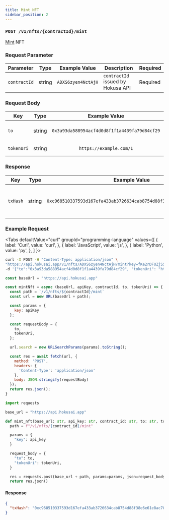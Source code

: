 ```yaml
---
title: Mint NFT
sidebar_position: 2
---
```


### `POST /v1/nfts/{contractId}/mint`

[Mint](/glosarry#mint) NFT

### Request Parameter

|Parameter|Type|Example Value|Description|Required|
|--|:--:|:--:|--|--|
|`contractId`|string|`ADXS6zyen4NctAjH`|`contractId` issued by Hokusa API|Required|

### Request Body

|Key|Type|Example Value|Description|
|--|:--:|:--:|--|
|`to`|string|`0x3a93da588954acf4d0d8f1f1a4439fa79d84cf29`|Eth Address to mint NFT|
|`tokenUri`|string|`https://example.com/1`|URI of metadata|

### Response

|Key|Type|Example Value|Description|
|--|:--:|:--:|--|
|`txHash`|string|`0xc968510337593d167efa433ab3726634cab8754d88f38e6e61e8ac7071601c42`|Hash value of the transaction that issues the NFT|

### Example Request

<Tabs
  defaultValue="curl"
  groupId="programming-language"
  values={[
    { label: 'Curl', value: 'curl', },
    { label: 'JavaScript', value: 'js', },
    { label: 'Python', value: 'py', },
  ]
}>
<TabItem value="curl">

```bash
curl -X POST -H "Content-Type: application/json" \ 
"https://api.hokusai.app/v1/nfts/ADXS6zyen4NctAjH/mint?key=fKe2rDFUZjSSdXfW" \
-d '{"to":"0x3a93da588954acf4d0d8f1f1a4439fa79d84cf29", "tokenUri": "https://example.com/1"}'
```

</TabItem>
<TabItem value="js">

```js
const baseUrl = "https://api.hokusai.app"

const mintNft = async (baseUrl, apiKey, contractId, to, tokenUri) => {
  const path = `/v1/nfts/${contractId}/mint`
  const url = new URL(baseUrl + path);

  const params = {
    key: apiKey
  };

  const requestBody = {
    to,
    tokenUri,
  };

  url.search = new URLSearchParams(params).toString();

  const res = await fetch(url, {
    method: 'POST',
    headers: {
      'Content-Type': 'application/json'
    },
    body: JSON.stringify(requestBody)
  });
  return res.json();
}
```

</TabItem>
<TabItem value="py">

```py
import requests

base_url = "https://api.hokusai.app"

def mint_nft(base_url: str, api_key: str, contract_id: str, to: str, tokenUri: str):
  path = f"/v1/nfts/{contract_id}/mint"

  params = {
    "key": api_key
  }

  request_body = {
    "to": to,
    "tokenUri": tokenUri,
  }

  res = requests.post(base_url + path, params=params, json=request_body)
  return res.json()
```

</TabItem>
</Tabs>

#### Response

```json
{
  "txHash": "0xc968510337593d167efa433ab3726634cab8754d88f38e6e61e8ac7071601c42"
}
```
